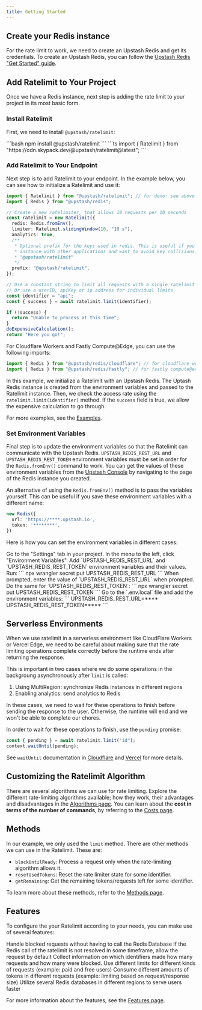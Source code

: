 ```yaml
---
title: Getting Started
---
```


## Create your Redis instance

For the rate limit to work, we need to create an Upstash Redis and get its credentials. To create an Upstash Redis, you can follow the [Upstash Redis "Get Started" guide](https://upstash.com/docs/redis/overall/getstarted).

## Add Ratelimit to Your Project

Once we have a Redis instance, next step is adding the rate limit to your project in its most basic form.

### Install Ratelimit

First, we need to install `@upstash/ratelimit`:

<Tabs>
  <Tab title="npm">
    ```bash
    npm install @upstash/ratelimit
    ```
  </Tab>
  <Tab title="deno">
    ```ts
    import { Ratelimit } from "https://cdn.skypack.dev/@upstash/ratelimit@latest";
    ```
  </Tab>
</Tabs>

### Add Ratelimit to Your Endpoint

Next step is to add Ratelimit to your endpoint. In the example below, you can see how to initialize a Ratelimit and use it:

```ts
import { Ratelimit } from "@upstash/ratelimit"; // for deno: see above
import { Redis } from "@upstash/redis";

// Create a new ratelimiter, that allows 10 requests per 10 seconds
const ratelimit = new Ratelimit({
  redis: Redis.fromEnv(),
  limiter: Ratelimit.slidingWindow(10, "10 s"),
  analytics: true,
  /**
   * Optional prefix for the keys used in redis. This is useful if you want to share a redis
   * instance with other applications and want to avoid key collisions. The default prefix is
   * "@upstash/ratelimit"
   */
  prefix: "@upstash/ratelimit",
});

// Use a constant string to limit all requests with a single ratelimit
// Or use a userID, apiKey or ip address for individual limits.
const identifier = "api";
const { success } = await ratelimit.limit(identifier);

if (!success) {
  return "Unable to process at this time";
}
doExpensiveCalculation();
return "Here you go!";
```

For Cloudflare Workers and Fastly Compute@Edge, you can use the following imports:

```ts
import { Redis } from "@upstash/redis/cloudflare"; // for cloudflare workers and pages
import { Redis } from "@upstash/redis/fastly"; // for fastly compute@edge
```

In this example, we initialize a Ratelimit with an Upstash Redis. The Uptash Redis instance is created from the environment variables and passed to the Ratelimit instance. Then, we check the access rate using the `ratelimit.limit(identifier)` method. If the `success` field is true, we allow the expensive calculation to go through.

For more examples, see the [Examples](https://upstash.com/docs/oss/sdks/ts/ratelimit/overview#examples).

### Set Environment Variables

Final step is to update the environment variables so that the Ratelimit can communicate with the Upstash Redis. `UPSTASH_REDIS_REST_URL` and `UPSTASH_REDIS_REST_TOKEN` environment variables must be set in order for the `Redis.fromEnv()` command to work. You can get the values of these environment variables from the [Upstash Console](https://console.upstash.com/redis) by navigating to the page of the Redis instance you created.

An alternative of using the `Redis.fromEnv()` method is to pass the variables yourself. This can be useful if you save these environment variables with a different name:

```ts
new Redis({
  url: 'https://****.upstash.io',
  token: '********',
})
```

Here is how you can set the environment variables in different cases:

<Tabs>
  <Tab title="Vercel">
    Go to the "Settings" tab in your project. In the menu to the left, click "Environment Variables". Add `UPSTASH_REDIS_REST_URL` and `UPSTASH_REDIS_REST_TOKEN` environment variables and their values.
  </Tab>
  <Tab title="Cloudflare Worker (Wrangler)">
    Run:
    ```
    npx wrangler secret put UPSTASH_REDIS_REST_URL
    ```
    When prompted, enter the value of `UPSTASH_REDIS_REST_URL` when prompted. Do the same for `UPSTASH_REDIS_REST_TOKEN`:
    ```
    npx wrangler secret put UPSTASH_REDIS_REST_TOKEN
    ```
  </Tab>
  <Tab title="Local Nextjs Project">
    Go to the `.env.local` file and add the environment variables:
    ```
    UPSTASH_REDIS_REST_URL=****
    UPSTASH_REDIS_REST_TOKEN=****
    ```
  </Tab>
</Tabs>

## Serverless Environments

When we use ratelimit in a serverless environment like CloudFlare Workers or Vercel Edge,
we need to be careful about making sure that the rate limiting operations complete correctly
before the runtime ends after returning the response.

This is important in two cases where we do some operations in the backgroung asynchronously after `limit` is called:

1. Using MultiRegion: synchronize Redis instances in different regions
2. Enabling analytics: send analytics to Redis

In these cases, we need to wait for these operations to finish before sending the response to the user. Otherwise, the runtime will end and we won't be able to complete our chores.

In order to wait for these operations to finish, use the `pending` promise:

```ts
const { pending } = await ratelimit.limit("id");
context.waitUntil(pending);
```

See `waitUntil` documentation in [Cloudflare](https://developers.cloudflare.com/workers/runtime-apis/handlers/fetch/#contextwaituntil) and [Vercel](https://vercel.com/docs/functions/edge-middleware/middleware-api#waituntil) for more details.

## Customizing the Ratelimit Algorithm

There are several algorithms we can use for rate limiting. Explore the different rate-limiting algorithms available; how they work, their advantages and disadvantages in the [Algorithms page](https://upstash.com/docs/oss/sdks/ts/ratelimit/algorithms). You can learn about the **cost in terms of the number of commands**, by referring to the [Costs page](https://upstash.com/docs/oss/sdks/ts/ratelimit/costs).

## Methods

In our example, we only used the `limit` method. There are other methods we can use in the Ratelimit. These are:
- `blockUntilReady`: Process a request only when the rate-limiting algorithm allows it.
- `resetUsedTokens`: Reset the rate limiter state for some identifier.
- `getRemaining`: Get the remaining tokens/requests left for some identifier.

To learn more about these methods, refer to the [Methods page](https://upstash.com/docs/oss/sdks/ts/ratelimit/methods).

## Features

To configure the your Ratelimit according to your needs, you can make use of several features:

<CardGroup cols={2}>
  <Card title="Caching" icon="shield-halved" href='https://upstash.com/docs/oss/sdks/ts/ratelimit/features#caching'>
    Handle blocked requests without having to call the Redis Database
  </Card>
  <Card title="Timeout" icon="stopwatch" href='https://upstash.com/docs/oss/sdks/ts/ratelimit/features#timeout'>
    If the Redis call of the ratelimit is not resolved in some timeframe, allow the request by default
  </Card>
  <Card title="Analytics & Dashboard" icon="magnifying-glass-chart" href='https://upstash.com/docs/oss/sdks/ts/ratelimit/features#analytics-and-dashboard'>
    Collect information on which identifiers made how many requests and how many were blocked.
  </Card>
  <Card title="Multiple Limits" icon="gears" href='https://upstash.com/docs/oss/sdks/ts/ratelimit/features#using-multiple-limits'>
    Use different limits for different kinds of requests (example: paid and free users)
  </Card>
  <Card title="Custom Rates" icon="chart-simple" href='https://upstash.com/docs/oss/sdks/ts/ratelimit/features#custom-rates'>
    Consume different amounts of tokens in different requests (example: limiting based on request/response size)
  </Card>
  <Card title="Multi Region" icon="globe" href='https://upstash.com/docs/oss/sdks/ts/ratelimit/features#multi-region'>
    Utilize several Redis databases in different regions to serve users faster
  </Card>
</CardGroup>

For more information about the features, see the [Features page](https://upstash.com/docs/oss/sdks/ts/ratelimit/features).
